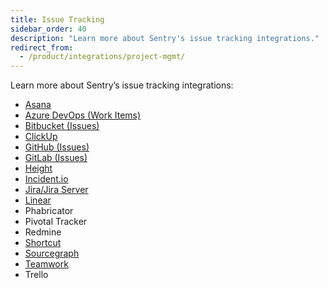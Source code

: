 ```yaml
---
title: Issue Tracking
sidebar_order: 40
description: "Learn more about Sentry's issue tracking integrations."
redirect_from:
  - /product/integrations/project-mgmt/
---
```


Learn more about Sentry’s issue tracking integrations:

- [Asana](/product/integrations/issue-tracking/asana/)
- [Azure DevOps (Work Items)](/product/integrations/source-code-mgmt/azure-devops/)
- [Bitbucket (Issues)](/product/integrations/source-code-mgmt/bitbucket/)
- [ClickUp](/product/integrations/issue-tracking/clickup/)
- [GitHub (Issues)](/product/integrations/source-code-mgmt/github/)
- [GitLab (Issues)](/product/integrations/source-code-mgmt/gitlab/)
- [Height](/product/integrations/issue-tracking/height/)
- [Incident.io](/product/integrations/issue-tracking/incidentio/)
- [Jira/Jira Server](/product/integrations/issue-tracking/jira/)
- [Linear](/product/integrations/issue-tracking/linear/)
- Phabricator
- Pivotal Tracker
- Redmine
- [Shortcut](/product/integrations/issue-tracking/shortcut/)
- [Sourcegraph](/product/integrations/issue-tracking/sourcegraph/)
- [Teamwork](/product/integrations/issue-tracking/teamwork/)
- Trello
